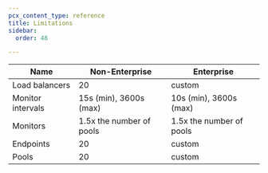 ```yaml
---
pcx_content_type: reference
title: Limitations
sidebar:
  order: 48

---
```


 Name | Non-Enterprise | Enterprise |
 --- | --- | --- |
 Load balancers | 20 | custom |
 Monitor intervals | 15s (min), 3600s (max) | 10s (min), 3600s (max) |
 Monitors | 1.5x the number of pools | 1.5x the number of pools |
 Endpoints | 20 | custom |
 Pools | 20 | custom |
